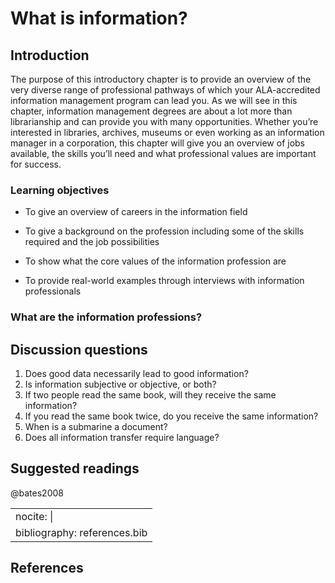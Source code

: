 # What is information?

## Introduction

The purpose of this introductory chapter is to provide an overview of the very diverse range of professional pathways of which your ALA-accredited information management program can lead you. As we will see in this chapter, information management degrees are about a lot more than librarianship and can provide you with many opportunities. Whether you're interested in libraries, archives, museums or even working as an information manager in a corporation, this chapter will give you an overview of jobs available, the skills you'll need and what professional values are important for success.

### Learning objectives

-   To give an overview of careers in the information field

-   To give a background on the profession including some of the skills required and the job possibilities

-   To show what the core values of the information profession are

-   To provide real-world examples through interviews with information professionals

### What are the information professions?

## Discussion questions

1.  Does good data necessarily lead to good information?
2.  Is information subjective or objective, or both?
3.  If two people read the same book, will they receive the same information?
4.  If you read the same book twice, do you receive the same information?
5.  When is a submarine a document?
6.  Does all information transfer require language?

## Suggested readings

@bates2008

---
nocite: |
bibliography: references.bib
---

## References

::: {#refs}
:::
